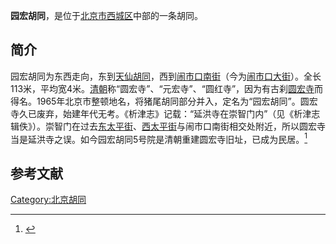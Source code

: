 {{Coord|39.9023321|116.3641499|type:landmark_region:CN-11_source:GoogleMaps|display=title}}
'''园宏胡同'''，是位于[[北京市|北京市]][[西城区|西城区]]中部的一条胡同。

==简介==
园宏胡同为东西走向，东到[[天仙胡同|天仙胡同]]，西到[[闹市口南街|闹市口南街]]（今为[[闹市口大街|闹市口大街]]）。全长113米，平均宽4米。[[清朝|清朝]]称“圆宏寺”、“元宏寺”、“圆红寺”，因为有古刹[[圆宏寺|圆宏寺]]而得名。1965年北京市整顿地名，将猪尾胡同部分并入，定名为“园宏胡同”。圆宏寺久已废弃，始建年代无考。《析津志》记载：“延洪寺在崇智门内”（见《析津志辑佚》）。崇智门在过去[[东太平街_(北京)|东太平街]]、[[西太平街_(北京)|西太平街]]与闹市口南街相交处附近，所以圆宏寺当是延洪寺之误。如今园宏胡同5号院是清朝重建圆宏寺旧址，已成为民居。<ref>{{Cite web |url=http://www.bjdclib.com/subdb/laneculture/lane/200907/t20090702_4003.html |title=园宏胡同，东华流韵，2009-07-02 |accessdate=2015-03-07 |archive-date=2015-04-02 |archive-url=https://web.archive.org/web/20150402155141/http://www.bjdclib.com/subdb/laneculture/lane/200907/t20090702_4003.html |dead-url=no }}</ref>

==参考文献==
{{reflist}}

[[Category:北京胡同|Category:北京胡同]]